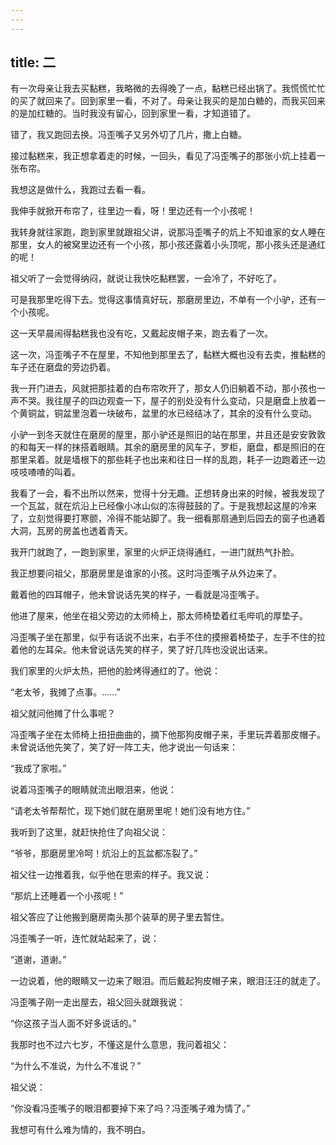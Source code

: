 ```yaml
---
---
---
```

title: 二
---



有一次母亲让我去买黏糕，我略微的去得晚了一点，黏糕已经出锅了。我慌慌忙忙的买了就回来了。回到家里一看，不对了。母亲让我买的是加白糖的，而我买回来的是加红糖的。当时我没有留心，回到家里一看，才知道错了。

错了，我又跑回去换。冯歪嘴子又另外切了几片，撒上白糖。

接过黏糕来，我正想拿着走的时候，一回头，看见了冯歪嘴子的那张小炕上挂着一张布帘。

我想这是做什么，我跑过去看一看。

我伸手就掀开布帘了，往里边一看，呀！里边还有一个小孩呢！

我转身就往家跑，跑到家里就跟祖父讲，说那冯歪嘴子的炕上不知谁家的女人睡在那里，女人的被窝里边还有一个小孩，那小孩还露着小头顶呢，那小孩头还是通红的呢！

祖父听了一会觉得纳闷，就说让我快吃黏糕罢，一会冷了，不好吃了。

可是我那里吃得下去。觉得这事情真好玩，那磨房里边，不单有一个小驴，还有一个小孩呢。

这一天早晨闹得黏糕我也没有吃，又戴起皮帽子来，跑去看了一次。

这一次，冯歪嘴子不在屋里，不知他到那里去了，黏糕大概也没有去卖，推黏糕的车子还在磨盘的旁边扔着。

我一开门进去，风就把那挂着的白布帘吹开了，那女人仍旧躺着不动，那小孩也一声不哭。我往屋子的四边观查一下，屋子的别处没有什么变动，只是磨盘上放着一个黄铜盆，铜盆里泡着一块破布，盆里的水已经结冰了，其余的没有什么变动。

小驴一到冬天就住在磨房的屋里，那小驴还是照旧的站在那里，并且还是安安敦敦的和每天一样的抹搭着眼睛。其余的磨房里的风车子，罗柜，磨盘，都是照旧的在那里呆着。就是墙根下的那些耗子也出来和往日一样的乱跑，耗子一边跑着还一边吱吱喳喳的叫着。

我看了一会，看不出所以然来，觉得十分无趣。正想转身出来的时候，被我发现了一个瓦盆，就在炕沿上已经像小冰山似的冻得鼓鼓的了。于是我想起这屋的冷来了，立刻觉得要打寒颤，冷得不能站脚了。我一细看那扇通到后园去的窗子也通着大洞，瓦房的房盖也透着青天。

我开门就跑了，一跑到家里，家里的火炉正烧得通红，一进门就热气扑脸。

我正想要问祖父，那磨房里是谁家的小孩。这时冯歪嘴子从外边来了。

戴着他的四耳帽子，他未曾说话先笑的样子，一看就是冯歪嘴子。

他进了屋来，他坐在祖父旁边的太师椅上，那太师椅垫着红毛哔叽的厚垫子。

冯歪嘴子坐在那里，似乎有话说不出来，右手不住的摸擦着椅垫子，左手不住的拉着他的左耳朵。他未曾说话先笑的样子，笑了好几阵也没说出话来。

我们家里的火炉太热，把他的脸烤得通红的了。他说：

“老太爷，我摊了点事。……”

祖父就问他摊了什么事呢？

冯歪嘴子坐在太师椅上扭扭曲曲的，摘下他那狗皮帽子来，手里玩弄着那皮帽子。未曾说话他先笑了，笑了好一阵工夫，他才说出一句话来：

“我成了家啦。”

说着冯歪嘴子的眼睛就流出眼泪来，他说：

“请老太爷帮帮忙，现下她们就在磨房里呢！她们没有地方住。”

我听到了这里，就赶快抢住了向祖父说：

“爷爷，那磨房里冷呵！炕沿上的瓦盆都冻裂了。”

祖父往一边推着我，似乎他在思索的样子。我又说：

“那炕上还睡着一个小孩呢！”

祖父答应了让他搬到磨房南头那个装草的房子里去暂住。

冯歪嘴子一听，连忙就站起来了，说：

“道谢，道谢。”

一边说着，他的眼睛又一边来了眼泪。而后戴起狗皮帽子来，眼泪汪汪的就走了。

冯歪嘴子刚一走出屋去，祖父回头就跟我说：

“你这孩子当人面不好多说话的。”

我那时也不过六七岁，不懂这是什么意思，我问着祖父：

“为什么不准说，为什么不准说？”

祖父说：

“你没看冯歪嘴子的眼泪都要掉下来了吗？冯歪嘴子难为情了。”

我想可有什么难为情的，我不明白。